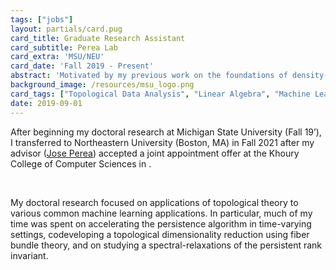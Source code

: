 ```yaml
---
tags: ["jobs"]
layout: partials/card.pug
card_title: Graduate Research Assistant
card_subtitle: Perea Lab
card_extra: 'MSU/NEU'
card_date: 'Fall 2019 - Present'
abstract: 'Motivated by my previous work on the foundations of density-based clustering, I focused on implementing and extending the Mapper algorithm, a popular and very general method which has been used successfully for data analysis.'
background_image: /resources/msu_logo.png
card_tags: ["Topological Data Analysis", "Linear Algebra", "Machine Learning"]
date: 2019-09-01
---
```



After beginning my doctoral research at Michigan State University (Fall 19'), I transferred to Northeastern University (Boston, MA) in Fall 2021 after my advisor ([Jose Perea](https://www.joperea.com/)) accepted a joint appointment offer at the Khoury College of Computer Sciences in . 

<br/> 

My doctoral research focused on applications of topological theory to various common machine learning applications. In particular, much of my time was spent on accelerating the persistence algorithm in time-varying settings, codeveloping a topological dimensionality reduction using fiber bundle theory, and on studying a spectral-relaxations of the persistent rank invariant.





